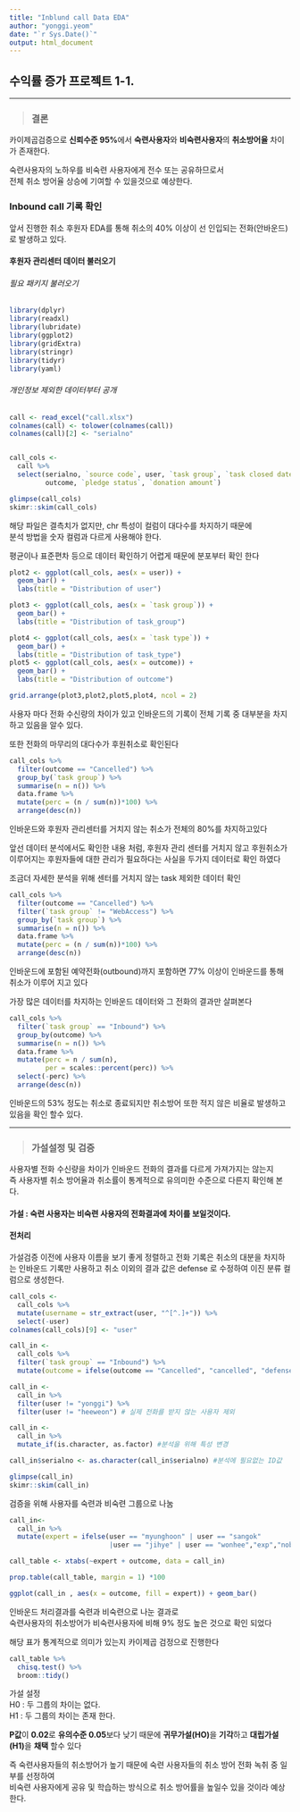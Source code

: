 ```yaml
---
title: "Inblund call Data EDA"
author: "yonggi.yeom"
date: "`r Sys.Date()`"
output: html_document
---
```


## 수익률 증가 프로젝트 1-1.

*** 
> ### 결론
 
카이제곱검증으로 **신뢰수준 95%**에서 
**숙련사용자**와 **비숙련사용자**의 **취소방어율** 차이가 존재한다.

숙련사용자의 노하우를 비숙련 사용자에게 전수 또는 공유하므로서   
전체 취소 방어율 상승에 기여할 수 있을것으로 예상한다.


### Inbound call 기록 확인
앞서 진행한 취소 후원자 EDA를 통해 취소의 40% 이상이 선 인입되는 전화(안바운드)로  발생하고 있다.

#### 후원자 관리센터 데이터 불러오기
###### 필요 패키지 불러오기
```r
library(dplyr)
library(readxl)
library(lubridate)
library(ggplot2)
library(gridExtra)
library(stringr)
library(tidyr)
library(yaml)
```
###### 개인정보 제외한 데이터부터 공개
```r
call <- read_excel("call.xlsx")
colnames(call) <- tolower(colnames(call))
colnames(call)[2] <- "serialno"


call_cols <- 
  call %>% 
  select(serialno, `source code`, user, `task group`, `task closed date`, `task type`, 
         outcome, `pledge status`, `donation amount`)
```


```r
glimpse(call_cols)
skimr::skim(call_cols)
```

해당 파일은 결측치가 없지만, chr 특성이 컬럼이 대다수를 차지하기 때문에   
분석 방법을 숫자 컬럼과 다르게 사용해야 한다.

평균이나 표준편차 등으로 데이터 확인하기 어렵게 때문에 분포부터 확인 한다

```r
plot2 <- ggplot(call_cols, aes(x = user)) +
  geom_bar() +
  labs(title = "Distribution of user")

plot3 <- ggplot(call_cols, aes(x = `task group`)) +
  geom_bar() +
  labs(title = "Distribution of task_group")

plot4 <- ggplot(call_cols, aes(x = `task type`)) +
  geom_bar() +
  labs(title = "Distribution of task_type")
plot5 <- ggplot(call_cols, aes(x = outcome)) +
  geom_bar() +
  labs(title = "Distribution of outcome")

grid.arrange(plot3,plot2,plot5,plot4, ncol = 2)

```

사용자 마다 전화 수신량의 차이가 있고 인바운드의 기록이 전체 기록 중 대부분을 차지 하고 있음을 알수 있다.

또한 전화의 마무리의 대다수가 후원취소로 확인된다

```r
call_cols %>% 
  filter(outcome == "Cancelled") %>% 
  group_by(`task group`) %>% 
  summarise(n = n()) %>% 
  data.frame %>% 
  mutate(perc = (n / sum(n))*100) %>% 
  arrange(desc(n))
```

인바운드와 후원자 관리센터를 거치지 않는 취소가 전체의 80%를 차지하고있다   

앞선 데이터 분석에서도 확인한 내용 처럼, 후원자 관리 센터를 거치지 않고 후원취소가 이루어지는 후원자들에 대한 관리가 필요하다는 사실을 두가지 데이터로 확인 하였다

조금더 자세한 분석을 위해 센터를 거치지 않는 task 제외한 데이터 확인
```r
call_cols %>% 
  filter(outcome == "Cancelled") %>% 
  filter(`task group` != "WebAccess") %>% 
  group_by(`task group`) %>% 
  summarise(n = n()) %>% 
  data.frame %>% 
  mutate(perc = (n / sum(n))*100) %>% 
  arrange(desc(n))
```

인바운드에 포함된 예약전화(outbound)까지 포함하면 77% 이상이
인바운드를 통해 취소가 이루어 지고 있다


가장 많은 데이터를 차지하는 인바운드 데이터와 그 전화의 결과만 살펴본다
```r
call_cols %>% 
  filter(`task group` == "Inbound") %>% 
  group_by(outcome) %>% 
  summarise(n = n()) %>% 
  data.frame %>% 
  mutate(perc = n / sum(n),
         per = scales::percent(perc)) %>% 
  select(-perc) %>% 
  arrange(desc(n))
```

인바운드의 53% 정도는 취소로 종료되지만 취소방어 또한 적지 않은 비율로 발생하고 있음을 확인 할수 있다.

*** 
> ### 가설설정 및 검증

사용자별 전화 수신량을 차이가 
인바운드 전화의 결과를 다르게 가져가지는 않는지   
즉 사용자별 취소 방어율과 취소률이 통계적으로 
유의미한 수준으로 다른지 확인해 본다.  
   
   
   
#### **가설 : 숙련 사용자는 비숙련 사용자의 전화결과에 차이를 보일것이다.**   
   
   
#### 전처리   

가설검증 이전에 사용자 이름을 보기 좋게 정렬하고
전화 기록은 취소의 대분을 차지하는 인바운드 기록만 사용하고
취소 이외의 결과 값은 defense 로 수정하여
이진 분류 컬럼으로 생성한다.

```r
call_cols <- 
  call_cols %>% 
  mutate(username = str_extract(user, "^[^.]+")) %>% 
  select(-user)
colnames(call_cols)[9] <- "user"

call_in <- 
  call_cols %>% 
  filter(`task group` == "Inbound") %>% 
  mutate(outcome = ifelse(outcome == "Cancelled", "cancelled", "defense"))
```


```r
call_in <- 
  call_in %>% 
  filter(user != "yonggi") %>% 
  filter(user != "heeweon") # 실제 전화를 받지 않는 사용자 제외

call_in <- 
  call_in %>% 
  mutate_if(is.character, as.factor) #분석을 위해 특성 변경

call_in$serialno <- as.character(call_in$serialno) #분석에 필요없는 ID값

glimpse(call_in)
skimr::skim(call_in)
```

검증을 위해 사용자를 숙련과 비숙련 그룹으로 나눔
```r
call_in<- 
  call_in %>% 
  mutate(expert = ifelse(user == "myunghoon" | user == "sangok" 
                         |user == "jihye" | user == "wonhee","exp","nobi"))

call_table <- xtabs(~expert + outcome, data = call_in)

prop.table(call_table, margin = 1) *100

ggplot(call_in , aes(x = outcome, fill = expert)) + geom_bar()
```

인바운드 처리결과를 숙련과 비숙련으로 나눈 결과로   
숙련사용자의 취소방어가 비숙련사용자에 비해 9% 정도 높은 것으로 확인 되었다

해당 표가 통계적으로 의미가 있는지 카이제곱 검정으로 진행한다

```r
call_table %>% 
  chisq.test() %>% 
  broom::tidy()

```
   
   
가설 설정   
H0 : 두 그릅의 차이는 없다.   
H1 : 두 그룹의 차이는 존재 한다.   

**P값**이 **0.02**로 **유의수준 0.05**보다 낮기 때문에 
**귀무가설(HO)**을 **기각**하고 **대립가설(H1)**을 **채택** 할수 있다


즉 숙련사용자들의 취소방어가 높기 때문에 숙련 사용자들의 취소 방어 전화 녹취 중 일부를 선정하여   
비숙련 사용자에게 공유 및 학습하는 방식으로 취소 방어률을 높일수 있을 것이라 예상한다.








